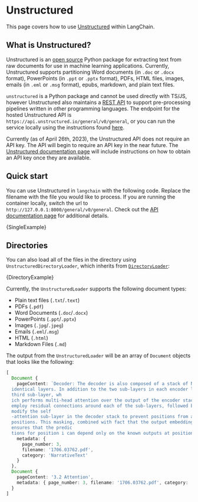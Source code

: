 
# Unstructured

This page covers how to use [Unstructured](https://unstructured.io) within LangChain.

## What is Unstructured?

Unstructured is an [open source](https://github.com/Unstructured-IO/unstructured) Python package for extracting text from raw documents for use in machine learning applications. Currently, Unstructured supports partitioning Word documents (in `.doc` or `.docx` format), PowerPoints (in `.ppt` or `.pptx` format), PDFs, HTML files, images, emails (in `.eml` or `.msg` format), epubs, markdown, and plain text files.

`unstructured` is a Python package and cannot be used directly with TS/JS, however Unstructured also maintains a [REST API](https://github.com/Unstructured-IO/unstructured-api) to support pre-processing pipelines written in other programming languages. The endpoint for the hosted Unstructured API is `https://api.unstructured.io/general/v0/general`, or you can run the service locally using the instructions found [here](https://github.com/Unstructured-IO/unstructured-api#dizzy-instructions-for-using-the-docker-image).

Currently (as of April 26th, 2023), the Unstructured API does not require an API key. The API will begin to require an API key in the near future. The [Unstructured documentation page](https://unstructured-io.github.io/unstructured/) will include instructions on how to obtain an API key once they are available.

## Quick start

You can use Unstructured in `langchain` with the following code.
Replace the filename with the file you would like to process.
If you are running the container locally, switch the url to `http://127.0.0.1:8000/general/v0/general`.
Check out the [API documentation page](https://api.unstructured.io/general/docs) for additional details.


<CodeBlock language="typescript">{SingleExample}</CodeBlock>

## Directories

You can also load all of the files in the directory using `UnstructuredDirectoryLoader`, which inherits from [`DirectoryLoader`](../modules/indexes/document_loaders/examples/file_loaders/directory.md):


<CodeBlock language="typescript">{DirectoryExample}</CodeBlock>

Currently, the `UnstructuredLoader` supports the following document types:

- Plain text files (`.txt`/`.text`)
- PDFs (`.pdf`)
- Word Documents (`.doc`/`.docx`)
- PowerPoints (`.ppt`/`.pptx`)
- Images (`.jpg`/`.jpeg`)
- Emails (`.eml`/`.msg`)
- HTML (`.html`)
- Markdown Files (`.md`)

The output from the `UnstructuredLoader` will be an array of `Document` objects that looks like the following:

```typescript
[
  Document {
    pageContent: `Decoder: The decoder is also composed of a stack of N = 6
  identical layers. In addition to the two sub-layers in each encoder layer, the decoder inserts a
  third sub-layer, wh
  ich performs multi-head attention over the output of the encoder stack. Similar to the encoder, we
  employ residual connections around each of the sub-layers, followed by layer normalization. We also
  modify the self
  -attention sub-layer in the decoder stack to prevent positions from attending to subsequent
  positions. This masking, combined with fact that the output embeddings are offset by one position,
  ensures that the predic
  tions for position i can depend only on the known outputs at positions less than i.`,
    metadata: {
      page_number: 3,
      filename: '1706.03762.pdf',
      category: 'NarrativeText'
    }
  },
  Document {
    pageContent: '3.2 Attention',
    metadata: { page_number: 3, filename: '1706.03762.pdf', category: 'Title'
  }
]
```
